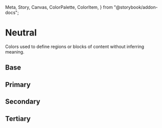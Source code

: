   Meta,
  Story,
  Canvas,
  ColorPalette,
  ColorItem,
} from "@storybook/addon-docs";

<Meta title="Theme/Palettes/Neutral" />

# Neutral

Colors used to define regions or blocks of content without inferring meaning.

## Base

<ColorContainer className="paletteContainer">
  <ColorPalette className="docs">
    <ColorItem
      title="Backdrop"
      subtitle="--salt-palette-neutral-backdrop"
      colors={{
        "--salt-palette-neutral-backdrop":
          "var(--salt-palette-neutral-backdrop)",
      }}
    />
  </ColorPalette>
</ColorContainer>

## Primary

<ColorContainer className="paletteContainer">
  <ColorPalette className="docs">
    <ColorItem
      title="Background"
      subtitle="--salt-palette-neutral-primary-background"
      colors={{
        "--salt-palette-neutral-primary-background":
          "var(--salt-palette-neutral-primary-background)",
        "--salt-palette-neutral-primary-background-disabled":
          "var(--salt-palette-neutral-primary-background-disabled)",
        "--salt-palette-neutral-primary-background-readonly":
          "var(--salt-palette-neutral-primary-background-readonly)",
      }}
    />
    <ColorItem
      title="Border"
      subtitle="--salt-palette-neutral-primary-background"
      colors={{
        "--salt-palette-neutral-primary-border":
          "var(--salt-palette-neutral-primary-border)",
        "--salt-palette-neutral-primary-border-disabled":
          "var(--salt-palette-neutral-primary-border-disabled)",
      }}
    />
    <ColorItem
      title="Foreground"
      subtitle="--salt-palette-neutral-primary-foreground"
      colors={{
        "--salt-palette-neutral-primary-foreground":
          "var(--salt-palette-neutral-primary-foreground)",
        "--salt-palette-neutral-primary-foreground-disabled":
          "var(--salt-palette-neutral-primary-foreground-disabled)",
      }}
    />
    <ColorItem
      title="Separator"
      subtitle="--salt-palette-neutral-primary-separator"
      colors={{
        "--salt-palette-neutral-primary-separator":
          "var(--salt-palette-neutral-primary-separator)",
      }}
    />
  </ColorPalette>
</ColorContainer>

## Secondary

<ColorContainer className="paletteContainer">
  <ColorPalette className="docs">
    <ColorItem
      title="Background"
      subtitle="--salt-palette-neutral-secondary-background"
      colors={{
        "--salt-palette-neutral-secondary-background":
          "var(--salt-palette-neutral-secondary-background)",
        "--salt-palette-neutral-secondary-background-disabled":
          "var(--salt-palette-neutral-secondary-background-disabled)",
        "--salt-palette-neutral-secondary-background-readonly":
          "var(--salt-palette-neutral-secondary-background-readonly)",
      }}
    />
    <ColorItem
      title="Border"
      subtitle="--salt-palette-neutral-secondary-background"
      colors={{
        "--salt-palette-neutral-secondary-border":
          "var(--salt-palette-neutral-secondary-border)",
        "--salt-palette-neutral-secondary-border-disabled":
          "var(--salt-palette-neutral-secondary-border-disabled)",
      }}
    />
    <ColorItem
      title="Foreground"
      subtitle="--salt-palette-neutral-secondary-foreground"
      colors={{
        "--salt-palette-neutral-secondary-foreground":
          "var(--salt-palette-neutral-secondary-foreground)",
        "--salt-palette-neutral-secondary-foreground-disabled":
          "var(--salt-palette-neutral-secondary-foreground-disabled)",
      }}
    />
    <ColorItem
      title="Separator"
      subtitle="--salt-palette-neutral-secondary-separator"
      colors={{
        "--salt-palette-neutral-secondary-separator":
          "var(--salt-palette-neutral-secondary-separator)",
      }}
    />
  </ColorPalette>
</ColorContainer>

## Tertiary

<ColorContainer className="paletteContainer">
  <ColorPalette className="docs">
    <ColorItem
      title="Separator"
      subtitle="--salt-palette-neutral-tertiary-separator"
      colors={{
        "--salt-palette-neutral-tertiary-separator":
          "var(--salt-palette-neutral-tertiary-separator)",
      }}
    />
  </ColorPalette>
</ColorContainer>
